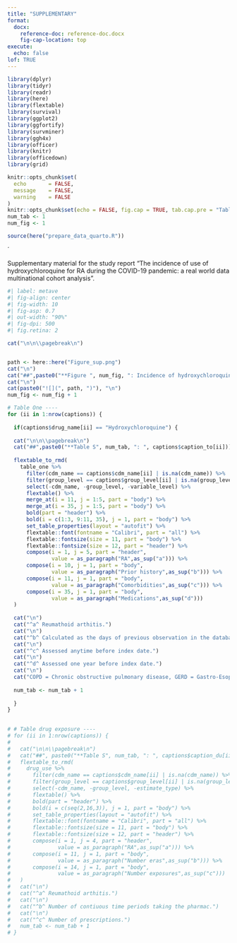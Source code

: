 ```yaml
---
title: "SUPPLEMENTARY"
format:
  docx:
    reference-doc: reference-doc.docx
    fig-cap-location: top
execute:
  echo: false
lof: TRUE
---
```


```r
library(dplyr)
library(tidyr)
library(readr)
library(here)
library(flextable)
library(survival)
library(ggplot2)
library(ggfortify)
library(survminer)
library(ggh4x)
library(officer)
library(knitr)
library(officedown)
library(grid)

knitr::opts_chunk$set(
  echo       = FALSE,
  message    = FALSE,
  warning    = FALSE
)
knitr::opts_chunk$set(echo = FALSE, fig.cap = TRUE, tab.cap.pre = "Table ", tab.cap.sep = ": ")
num_tab <- 1
num_fig <- 1
```

```r
source(here("prepare_data_quarto.R"))
```
´


Supplementary material for the study report "The incidence of use of hydroxychloroquine for RA during the COVID-19 pandemic: a real world data multinational cohort analysis".

```r
#| label: metave
#| fig-align: center
#| fig-width: 10
#| fig-asp: 0.7
#| out-width: "90%"
#| fig-dpi: 500
#| fig.retina: 2

cat("\n\n\\pagebreak\n")


path <- here::here("Figure_sup.png")
cat("\n")
cat("##",paste0("**Figure ", num_fig, ": Incidence of hydroxychloroquine and methotrexate** in the general population, and in rheumatoid arthritis patients, in PHARMETRICS and IMASIS databases. In the general population, the shape of COVID-19 cases based on national data is represented in shades of grey. Cases in Catalonia extracted from: https://analisi.transparenciacatalunya.cat/Salut/Vigil-ncia-sindr-mica-d-infeccions-a-Atenci-Prim-r/fa7i-d8g . Cases in the US exported from: https://data.cdc.gov/Case-Surveillance/Weekly-United-States-COVID-19-Cases-and-Deaths-by-/pwn4-m3yp ."))
cat("\n")
cat(paste0("![](", path, ")"), "\n")
num_fig <- num_fig + 1


```

```r
# Table One ----
for (ii in 1:nrow(captions)) {
  
  if(captions$drug_name[ii] == "Hydroxychloroquine") {
  
  cat("\n\n\\pagebreak\n")
  cat("##",paste0("**Table S", num_tab, ": ", captions$caption_to[ii]))
  
  flextable_to_rmd(
    table_one %>%
      filter(cdm_name == captions$cdm_name[ii] | is.na(cdm_name)) %>%
      filter(group_level == captions$group_level[ii] | is.na(group_level)) %>%
      select(-cdm_name, -group_level, -variable_level) %>%
      flextable() %>%
      merge_at(i = 11, j = 1:5, part = "body") %>%
      merge_at(i = 35, j = 1:5, part = "body") %>%
      bold(part = "header") %>%
      bold(i = c(1:3, 9:11, 35), j = 1, part = "body") %>%
      set_table_properties(layout = "autofit") %>%
      flextable::font(fontname = "Calibri", part = "all") %>%
      flextable::fontsize(size = 11, part = "body") %>%
      flextable::fontsize(size = 12, part = "header") %>%
      compose(i = 1, j = 5, part = "header",
              value = as_paragraph("RA",as_sup("a"))) %>%
      compose(i = 10, j = 1, part = "body",
              value = as_paragraph("Prior history",as_sup("b"))) %>%
      compose(i = 11, j = 1, part = "body",
              value = as_paragraph("Comorbidities",as_sup("c"))) %>%
      compose(i = 35, j = 1, part = "body",
              value = as_paragraph("Medications",as_sup("d")))
  )
  
  cat("\n")
  cat("^a^ Reumathoid arthitis.") 
  cat("\n")
  cat("^b^ Calculated as the days of previous observation in the database before index date.") 
  cat("\n")
  cat("^c^ Assessed anytime before index date.")
  cat("\n")
  cat("^d^ Assessed one year before index date.")
  cat("\n")
  cat("COPD = Chronic obstructive pulmonary disease, GERD = Gastro-Esophageal reflux disease, HIV =  Human Immunodeficiency Virus") 
  
  num_tab <- num_tab + 1
  
  }
}
 
```


```r
# # Table drug exposure ----
# for (ii in 1:nrow(captions)) {
#   
#   cat("\n\n\\pagebreak\n")
#   cat("##", paste0("**Table S", num_tab, ": ", captions$caption_du[ii]))
#   flextable_to_rmd(
#     drug_use %>%
#       filter(cdm_name == captions$cdm_name[ii] | is.na(cdm_name)) %>%
#       filter(group_level == captions$group_level[ii] | is.na(group_level)) %>% 
#       select(-cdm_name, -group_level, -estimate_type) %>%
#       flextable() %>%
#       bold(part = "header") %>%
#       bold(i = c(seq(2,16,3)), j = 1, part = "body") %>%
#       set_table_properties(layout = "autofit") %>%
#       flextable::font(fontname = "Calibri", part = "all") %>%
#       flextable::fontsize(size = 11, part = "body") %>%
#       flextable::fontsize(size = 12, part = "header") %>%
#       compose(i = 1, j = 4, part = "header",
#               value = as_paragraph("RA",as_sup("a"))) %>%
#       compose(i = 11, j = 1, part = "body",
#               value = as_paragraph("Number eras",as_sup("b"))) %>%
#       compose(i = 14, j = 1, part = "body",
#               value = as_paragraph("Number exposures",as_sup("c")))
#   )
#   cat("\n")
#   cat("^a^ Reumathoid arthitis.") 
#   cat("\n")
#   cat("^b^ Number of contiuous time periods taking the pharmac.") 
#   cat("\n")
#   cat("^c^ Number of prescriptions.")
#   num_tab <- num_tab + 1
# }


```



